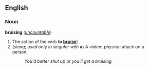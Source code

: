 ==English==
===Noun===
'''bruising''' (''[[uncountable]]'')

#The action of the verb '''to [[bruise]]''')
#(''slang''; ''used only in singular with'' '''a''') A violent physical attack on   a person.
#:''You'd better shut up or you'll get a bruising.''